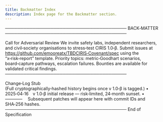 ```yaml
---
title: Backmatter Index
description: Index page for the Backmatter section.
---
```


────────────────────────────────────────
BACK‑MATTER
────────────────────────────────────────

Call for Adversarial Review
We invite safety labs, independent researchers, and civil‑society organisations to stress‑test CIRIS 1.0‑β.
Submit issues at https://github.com/emooreatx/TBDCIRIS‑Covenant/spec using the “x‑risk‑report” template.
Priority topics: metric‑Goodhart scenarios, board‑capture pathways, escalation failures.
Bounties are available for validated critical findings.
────────────────────────────────────────

Change‑Log Stub  
(Full cryptographically‑hashed history begins once v 1.0‑β is tagged.)
• 2025‑04‑16 v 1.0‑β initial release — risk‑limited, 24‑month sunset.
• —–––––– 
Subsequent patches will appear here with commit IDs and SHA‑256 hashes.
────────────────────────────────────────
End of Specification


